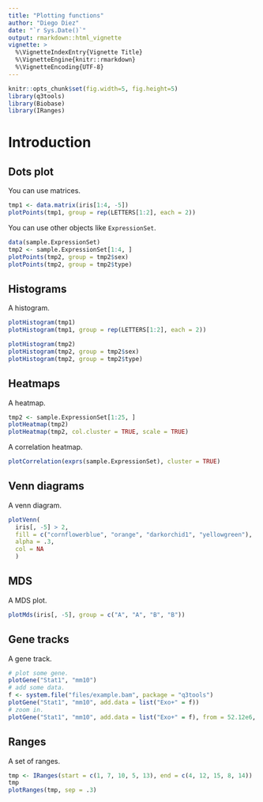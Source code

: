 ```yaml
---
title: "Plotting functions"
author: "Diego Diez"
date: "`r Sys.Date()`"
output: rmarkdown::html_vignette
vignette: >
  %\VignetteIndexEntry{Vignette Title}
  %\VignetteEngine{knitr::rmarkdown}
  %\VignetteEncoding{UTF-8}
---
```


```r
knitr::opts_chunk$set(fig.width=5, fig.height=5)
library(q3tools)
library(Biobase)
library(IRanges)
```


# Introduction

## Dots plot

You can use matrices.

```r
tmp1 <- data.matrix(iris[1:4, -5])
plotPoints(tmp1, group = rep(LETTERS[1:2], each = 2))
```

You can use other objects like `ExpressionSet`.

```r
data(sample.ExpressionSet)
tmp2 <- sample.ExpressionSet[1:4, ]
plotPoints(tmp2, group = tmp2$sex)
plotPoints(tmp2, group = tmp2$type)
```

## Histograms

A histogram.

```r
plotHistogram(tmp1)
plotHistogram(tmp1, group = rep(LETTERS[1:2], each = 2))
```
```r
plotHistogram(tmp2)
plotHistogram(tmp2, group = tmp2$sex)
plotHistogram(tmp2, group = tmp2$type)
```

## Heatmaps

A heatmap.

```r
tmp2 <- sample.ExpressionSet[1:25, ]
plotHeatmap(tmp2)
plotHeatmap(tmp2, col.cluster = TRUE, scale = TRUE)
```

A correlation heatmap.

```r
plotCorrelation(exprs(sample.ExpressionSet), cluster = TRUE)
```

## Venn diagrams

A venn diagram.

```r
plotVenn(
  iris[, -5] > 2,
  fill = c("cornflowerblue", "orange", "darkorchid1", "yellowgreen"),
  alpha = .3,
  col = NA
  )
```

## MDS

A MDS plot.

```r
plotMds(iris[, -5], group = c("A", "A", "B", "B"))
```


## Gene tracks

A gene track.

```r
# plot some gene.
plotGene("Stat1", "mm10")
# add some data.
f <- system.file("files/example.bam", package = "q3tools")
plotGene("Stat1", "mm10", add.data = list("Exo+" = f))
# zoom in.
plotGene("Stat1", "mm10", add.data = list("Exo+" = f), from = 52.12e6, to = 52.14e6)
```


## Ranges

A set of ranges.
```r
tmp <- IRanges(start = c(1, 7, 10, 5, 13), end = c(4, 12, 15, 8, 14))
tmp
plotRanges(tmp, sep = .3)
```

